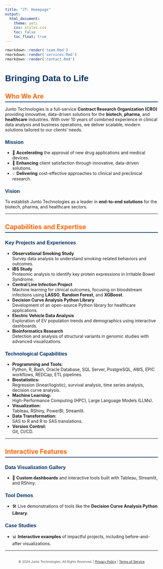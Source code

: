 ```yaml
---
title: "JT: Homepage"
output: 
  html_document:
    theme: yeti
    css: styles.css
    toc: false
    toc_float: true
---
```


```r

rmarkdown::render('team.Rmd')
rmarkdown::render('services.Rmd')
rmarkdown::render('contact.Rmd')

```

<style>
.title {
  display: none;
}
h1, h2, h3 {
  font-family: 'Arial', sans-serif;
  color: #003366;
}
.section-title {
  font-size: 1.5em;
  font-weight: bold;
  color: #ff6600;
  border-bottom: 2px solid #003366;
  padding-bottom: 5px;
  margin-top: 30px;
}
.contact-details {
  font-size: 1.2em;
  line-height: 1.6em;
}
footer {
  text-align: center;
  margin-top: 30px;
  font-size: 0.9em;
  color: #555;
}
</style>

# Bringing Data to Life

<div class="section-title">Who We Are</div>

Junto Technologies is a full-service **Contract Research Organization (CRO)** providing innovative, data-driven solutions for the **biotech**, **pharma**, and **healthcare** industries. With over 10 years of combined experience in clinical data analysis and business operations, we deliver scalable, modern solutions tailored to our clients' needs.

### Mission
- 🚀 **Accelerating** the approval of new drug applications and medical devices.  
- 🤝 **Enhancing** client satisfaction through innovative, data-driven solutions.  
- 💡 **Delivering** cost-effective approaches to clinical and preclinical research.

### Vision
To establish Junto Technologies as a leader in **end-to-end solutions** for the biotech, pharma, and healthcare sectors.

---

<div class="section-title">Capabilities and Expertise</div>

### Key Projects and Experiences
- **Observational Smoking Study**  
  Survey data analysis to understand smoking-related behaviors and outcomes.  
- **IBS Study**  
  Proteomic analysis to identify key protein expressions in Irritable Bowel Syndrome.  
- **Central Line Infection Project**  
  Machine learning for clinical outcomes, focusing on bloodstream infections using **LASSO**, **Random Forest**, and **XGBoost**.  
- **Decision Curve Analysis Python Library**  
  Development of an open-source Python library for healthcare applications.  
- **Electric Vehicle Data Analysis**  
  Exploration of EV population trends and demographics using interactive dashboards.  
- **Bioinformatics Research**  
  Detection and analysis of structural variants in genomic studies with advanced visualizations.  

### Technological Capabilities
- **Programming and Tools:**  
  Python, R, Bash, Oracle Database, SQL Server, PostgreSQL, AWS, EPIC workflows, REDCap, ETL pipelines.  
- **Biostatistics:**  
  Regression (linear/logistic), survival analysis, time series analysis, decision curve analysis.  
- **Machine Learning:**  
  High-Performance Computing (HPC), Large Language Models (LLMs).  
- **Visualization:**  
  Tableau, RShiny, PowerBI, Streamlit.  
- **Data Transformation:**  
  SAS to R and R to SAS translations.  
- **Version Control:**  
  Git, CI/CD.  

---

<div class="section-title">Interactive Features</div>

### Data Visualization Gallery
- 🌟 **Custom dashboards** and interactive tools built with Tableau, Streamlit, and RShiny.  

### Tool Demos
- 🛠️ Live demonstrations of tools like the **Decision Curve Analysis Python Library**.  

### Case Studies
- 📊 **Interactive examples** of impactful projects, including before-and-after visualizations.  

---

<footer>
<small>© 2024 Junto Technologies. All Rights Reserved. | <a href="#">Privacy Policy</a> | <a href="#">Terms of Service</a></small>
</footer>



